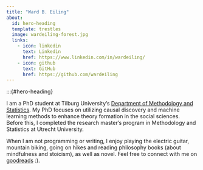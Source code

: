 ```yaml
---
title: "Ward B. Eiling"
about:
  id: hero-heading
  template: trestles
  image: wardeiling-forest.jpg
  links:
    - icon: linkedin
      text: Linkedin
      href: https://www.linkedin.com/in/wardeiling/
    - icon: github
      text: GitHub
      href: https://github.com/wardeiling
---
```


:::{#hero-heading}

I am a PhD student at Tilburg University's [Department of Methodology and Statistics](https://www.tilburguniversity.edu/about/schools/socialsciences/organization/departments/methodology-statistics). My PhD focuses on utilizing causal discovery and machine learning methods to enhance theory formation in the social sciences. Before this, I completed the research master's program in Methodology and Statistics at Utrecht University.

When I am not programming or writing, I enjoy playing the electric guitar, mountain biking, going on hikes and reading philosophy books (about mindfulness and stoicism), as well as novel. Feel free to connect with me on [goodreads](https://www.goodreads.com/user/show/149844375-ward) :).


<!-- Finley Malloc is the Chief Data Scientist at Wengo Analytics. When not innovating on data platforms, Finley enjoys spending time unicycling and playing with her pet iguana. -->

<!-- ## Education -->

<!-- University of California, San Diego | San Diego, CA -->
<!-- PhD in Mathematics | Sept 2011 - June 2015 -->

<!-- Macalester College | St. Paul MA -->
<!-- B.A in Economics | Sept 2007 - June 2011 -->

<!-- ## Experience -->

<!-- Wengo Analytics | Head Data Scientist | April 2018 - present -->

<!-- GeoScynce | Chief Analyst | Sept 2012 - April 2018 -->

<!-- ::: -->